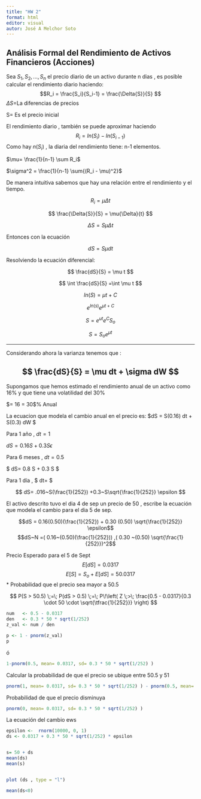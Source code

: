 ```yaml
---
title: "HW 2"
format: html
editor: visual
autor: José A Melchor Soto
---
```


## Análisis Formal del Rendimiento de Activos Financieros (Acciones)

Sea $S_1, S_2,...,S_n$ el precio diario de un activo durante n dias , es posible calcular el rendimiento diario haciendo: $$R_i = \frac{S_i}{S_i-1} = \frac{\Delta{S}}{S} $$ $\Delta{S} =$La diferencias de precios

S= Es el precio inicial

El rendimiento diario , también se puede aproximar haciendo $$R_i = ln(S_i)-ln(S_{i-1})$$ Como hay $n(S_i)$ , la diaria del rendimiento tiene: n-1 elementos.

$\mu= \frac{1}{n-1} \sum R_i$

$\sigma^2 = \frac{1}{n-1} \sum{(R_i - \mu)^2}$

De manera intuitiva sabemos que hay una relación entre el rendimiento y el tiempo.

$$
R_i = \mu \Delta t
$$

$$
\frac{\Delta{S}}{S} = \mu{\Delta}{t}
$$

$$
\Delta{S} = S \mu \Delta t
$$

Entonces con la ecuación

$$dS= S\mu dt$$

Resolviendo la ecuación diferencial:

$$
\frac{dS}{S} = \mu t
$$

$$
\int \frac{dS}{S} =\int \mu t
$$

$$
ln(S) = \mu t + C
$$

$$
e^{ln(s)}e^{\mu t + C}
$$

$$
S = e^{ut} e^C S_o
$$

$$
S= S_o e^{\mu t}
$$

------------------------------------------------------------------------

Considerando ahora la varianza tenemos que :

## $$ \frac{dS}{S} = \mu dt + \sigma dW $$

Supongamos que hemos estimado el rendimiento anual de un activo como 16% y que tiene una volatilidad del 30%

\$\mu = 16 $%$\sigma = 30\$% Anual

La ecuacion que modela el cambio anual en el precio es: \$dS = S(0.16) dt + S(0.3) dW \$

Para 1 año , $dt = 1$

$dS = 0.16 S + 0.3 S \epsilon$

Para 6 meses , $dt = 0.5$

\$ dS= 0.8 S + 0.3 S \sqrt{\frac{1}{2}} \$

Para 1 día , \$ dt= \frac{1}{252} \$

$$ dS= .016~S(\frac{1}{252}) +0.3~S\sqrt{\frac{1}{252}} \epsilon $$

El activo descrito tuvo el dia 4 de sep un precio de 50 , escribe la ecuación que modela el cambio para el dia 5 de sep.

$$dS = 0.16(0.50)(\frac{1}{252}) + 0.30 (0.50) \sqrt{\frac{1}{252}} \epsilon$$ $$dS~N =( 0.16~(0.50)(\frac{1}{252})) ,( 0.30 ~(0.50) \sqrt{\frac{1}{252}})^2$$

Precio Esperado para el 5 de Sept $$E[dS]= 0.0317$$ $$E[S]= S_o + E[dS]= 50.0317$$ \* Probabilidad que el precio sea mayor a 50.5

$$
P(S > 50.5) \;=\; P(dS > 0.5) \;=\; 
P\!\left( Z \;>\; \frac{0.5 - 0.0317}{0.3 \cdot 50 \cdot \sqrt{\tfrac{1}{252}}} \right)
$$

```r

num   <- 0.5 - 0.0317
den   <- 0.3 * 50 * sqrt(1/252)
z_val <- num / den

p <- 1 - pnorm(z_val)   
p

```

ó

```r
1-pnorm(0.5, mean= 0.0317, sd= 0.3 * 50 * sqrt(1/252) )
```

Calcular la probabilidad de que el precio se ubique entre 50.5 y 51

```r
pnorm(1, mean= 0.0317, sd= 0.3 * 50 * sqrt(1/252) ) - pnorm(0.5, mean= 0.0317, sd= 0.3 * 50 * sqrt(1/252) )
```

Probabilidad de que el precio disminuya

```r
pnorm(0, mean= 0.0317, sd= 0.3 * 50 * sqrt(1/252) ) 
```

La ecuación del cambio ews

```r
epsilon <-  rnorm(10000, 0, 1)
ds <- 0.0317 + 0.3 * 50 * sqrt(1/252) * epsilon


s= 50 + ds
mean(ds)
mean(s)


plot (ds , type = "l")
```

```r
mean(ds<0)
```
